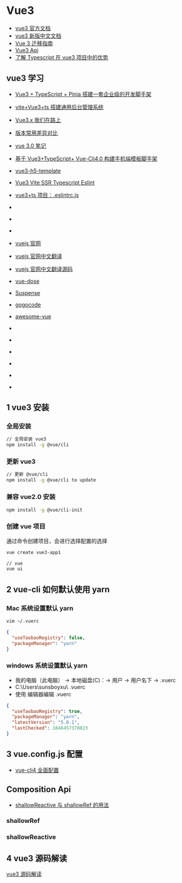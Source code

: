 
# Vue3

- [vue3 官方文档](https://vuejs.org/)
- [vue3 新版中文文档](https://staging-cn.vuejs.org/)
- [Vue 3 迁移指南](https://v3-migration.vuejs.org/)
- [Vue3 Api](https://cn.vuejs.org/api/)
- [了解 Typescript 在 vue3 项目中的优势](https://www.bilibili.com/video/BV1St4y1A71B)

## vue3 学习

- [Vue3 + TypeScript + Pinia 搭建一套企业级的开发脚手架](https://www.jianshu.com/p/063188d494ed)
- [vite+Vue3+ts 搭建通用后台管理系统](https://mp.weixin.qq.com/s/6xsfxH70VjPtbwJWZ7mmbg)
- [Vue3.x 我们在路上](https://www.jianshu.com/nb/48165352)
- [版本常用差异对比](https://www.jianshu.com/p/f6a2c95c18ba)
- [vue 3.0 笔记](https://www.jianshu.com/p/d31fa552e501)
- [基于 Vue3+TypeScript+ Vue-Cli4.0 构建手机端模板脚手架](https://www.jianshu.com/p/adb0983830f6)
- [vue3-h5-template](https://github.com/ynzy/vue3-h5-template)
- [Vue3 Vite SSR Typescript Eslint](https://www.jianshu.com/p/35ce77218bd2)
- [vue3+ts 项目：.eslintrc.js](https://www.jianshu.com/p/b10273d4293d)
- [](https://www.jianshu.com/p/289919a35070)
- [](https://www.jianshu.com/p/13c405104ed8)
- [](https://www.jianshu.com/p/b8545d49fc69)

- [vuejs 官网](https://vuejs.org/)
- [vuejs 官网中文翻译](https://staging-cn.vuejs.org/)
- [vuejs 官网中文翻译源码](https://github.com/vuejs-translations/docs-zh-cn)
- [vue-dose](https://vuedose.tips/)
- [Suspense](https://vuedose.tips/go-async-in-vue-3-with-suspense/)
- [gogocode](https://gogocode.io/zh/docs/vue/vue2-to-vue3)
- [awesome-vue](https://github.com/vuejs/awesome-vue)
- [](https://www.jianshu.com/nb/48165352)
- [](https://www.jianshu.com/p/6436e26004ae)
- [](https://www.jianshu.com/p/b72f48328697)
- [](https://www.jianshu.com/p/73264214a97e)
- [](https://www.jianshu.com/p/83758d08a1c8)
- [](https://www.jianshu.com/p/8b0ee503f31c)

## 1 vue3 安装

### 全局安装

```bash
// 全局安装 vue3
npm install -g @vue/cli
```

### 更新 vue3

```bash
// 更新 @vue/cli
npm install -g @vue/cli to update
```

### 兼容 vue2.0 安装

```bash
npm install -g @vue/cli-init
```

### 创建 vue 项目

<Tabs>
<TabItem label="命令创建项目" value='cli'>

通过命令创建项目，会进行选择配置的选择

```bash
vue create vue3-app1
```

</TabItem>
<TabItem label="可视化创建项目" value='ui'>

```bash
// vue
vue ui
```

</TabItem>
</Tabs>

## 2 vue-cli 如何默认使用 yarn

### Mac 系统设置默认 yarn

```bash
vim ~/.vuerc
```

```json
{
  "useTaobaoRegistry": false,
  "packageManager": "yarn"
}
```

### windows 系统设置默认 yarn

- 我的电脑（此电脑） -> 本地磁盘(C)：-> 用户 -> 用户名下 -> .vuerc
- C:\Users\sunsboyxu\ .vuerc
- 使用 编辑器编辑 .vuerc

```json
{
  "useTaobaoRegistry": true,
  "packageManager": "yarn",
  "latestVersion": "5.0.1",
  "lastChecked": 1646457378023
}
```

## 3 vue.config.js 配置

- [vue-cli4 全面配置](https://github.com/staven630/vue-cli4-config)

## Composition Api

- [shallowReactive 与 shallowRef 的用法](https://blog.csdn.net/qq_54527592/article/details/119840044)

### shallowRef

### shallowReactive

## 4 vue3 源码解读

[vue3 源码解读](https://hkc452.github.io/slamdunk-the-vue3/)
